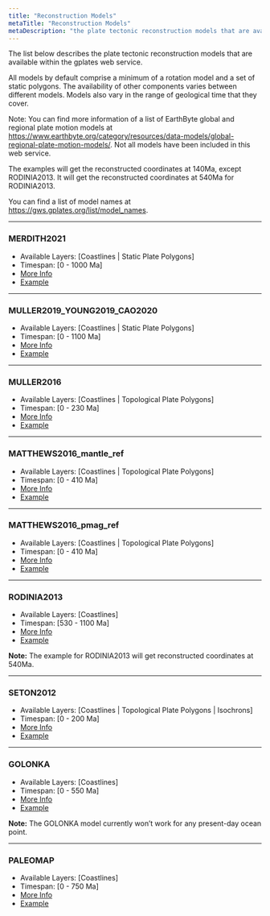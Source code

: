 ```yaml
---
title: "Reconstruction Models"
metaTitle: "Reconstruction Models"
metaDescription: "the plate tectonic reconstruction models that are available within the gplates web service."
---
```


The list below describes the plate tectonic reconstruction models that are available within the gplates web service.

All models by default comprise a minimum of a rotation model and a set of static polygons. 
The availability of other components varies between different models. 
Models also vary in the range of geological time that they cover.

Note: You can find more information of a list of EarthByte global and regional plate motion models
at https://www.earthbyte.org/category/resources/data-models/global-regional-plate-motion-models/. 
Not all models have been included in this web service.

The examples will get the reconstructed coordinates at 140Ma, except RODINIA2013. 
It will get the reconstructed coordinates at 540Ma for RODINIA2013.

You can find a list of model names at https://gws.gplates.org/list/model_names.

---
### MERDITH2021
   * Available Layers: [Coastlines | Static Plate Polygons]
   * Timespan: [0 - 1000 Ma] 
   * [More Info](https://www.earthbyte.org/webdav/ftp/Data_Collections/Merdith_etal_2021_ESR/)
   * [Example](https://gws.gplates.org/reconstruct/reconstruct_points/?points=95,54,142,-33&time=140&model=MERDITH2021)

---
### MULLER2019_YOUNG2019_CAO2020
   * Available Layers: [Coastlines | Static Plate Polygons]
   * Timespan: [0 - 1100 Ma] 
   * [More Info](https://www.earthbyte.org/muller-et-al-2019-deforming-plate-reconstruction-and-seafloor-age-grids-tectonics/)
   * [Example](https://gws.gplates.org/reconstruct/reconstruct_points/?points=95,54,142,-33&time=140&model=MULLER2019_YOUNG2019_CAO2020)

---
### MULLER2016
   * Available Layers: [Coastlines | Topological Plate Polygons]
   * Timespan: [0 - 230 Ma]   
   * [More Info](https://www.earthbyte.org/ocean-basin-evolution-and-global-scale-plate-reorganization-events-since-pangea-breakup/)
   * [Example](https://gws.gplates.org/reconstruct/reconstruct_points/?points=95,54,142,-33&time=140&model=MULLER2016)

---

### MATTHEWS2016_mantle_ref
   * Available Layers: [Coastlines | Topological Plate Polygons]
   * Timespan: [0 - 410 Ma]  
   * [More Info](https://www.earthbyte.org/global-plate-boundary-evolution-and-kinematics-since-the-late-paleozoic/)
   * [Example](https://gws.gplates.org/reconstruct/reconstruct_points/?points=95,54,142,-33&time=140&model=MATTHEWS2016_mantle_ref)

---
###  MATTHEWS2016_pmag_ref
   * Available Layers: [Coastlines | Topological Plate Polygons]
   * Timespan: [0 - 410 Ma]  
   * [More Info](https://www.earthbyte.org/global-plate-boundary-evolution-and-kinematics-since-the-late-paleozoic/)
   * [Example](https://gws.gplates.org/reconstruct/reconstruct_points/?points=95,54,142,-33&time=140&model=MATTHEWS2016_pmag_ref)

---
### RODINIA2013
   * Available Layers: [Coastlines]
   * Timespan: [530 - 1100 Ma] 
   * [More Info](https://www.sciencedirect.com/science/article/pii/S0301926807001635)
   * [Example](https://gws.gplates.org/reconstruct/reconstruct_points/?points=23,-6,127,-21&time=540&model=RODINIA2013)

**Note:** The example for RODINIA2013 will get reconstructed coordinates at 540Ma.

---
### SETON2012
   * Available Layers: [Coastlines | Topological Plate Polygons | Isochrons]
   * Timespan: [0 - 200 Ma]  
   * [More Info](https://www.earthbyte.org/global-continental-and-ocean-basin-reconstructions-since-200-ma/)
   * [Example](https://gws.gplates.org/reconstruct/reconstruct_points/?points=95,54,142,-33&time=140&model=SETON2012)
---

### GOLONKA
   * Available Layers: [Coastlines] 
   * Timespan: [0 - 550 Ma]  
   * [More Info](https://www.earthbyte.org/towards-community-driven-paleogeographic-reconstructions-integrating-open-access-paleogeographic-and-paleobiology-data-with-plate-tectonics/)
   * [Example](https://gws.gplates.org/reconstruct/reconstruct_points/?points=95,54,142,-33&time=140&model=GOLONKA)

**Note:** The GOLONKA model currently won’t work for any present-day ocean point.

---
### PALEOMAP
   * Available Layers: [Coastlines] 
   * Timespan: [0 - 750 Ma]  
   * [More Info](https://www.earthbyte.org/paleomap-paleoatlas-for-gplates/)
   * [Example](https://gws.gplates.org/reconstruct/reconstruct_points/?points=95,54,142,-33&time=140&model=PALEOMAP)



